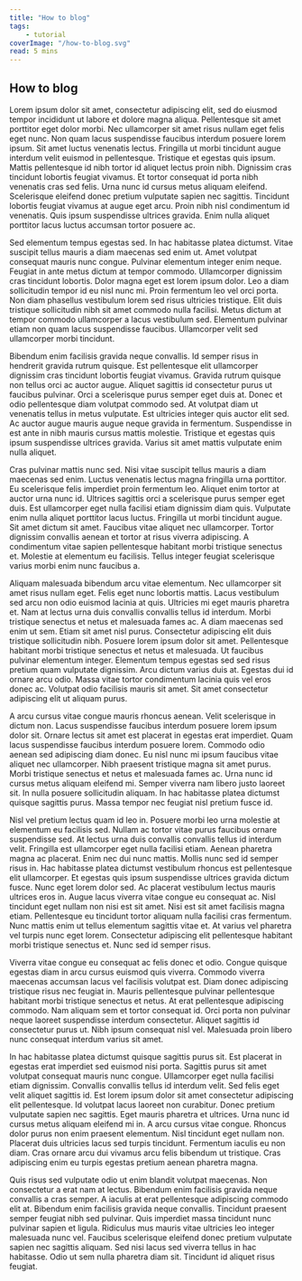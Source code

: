 ```yaml
---
title: "How to blog"
tags:
    - tutorial
coverImage: "/how-to-blog.svg"
read: 5 mins
---
```


## How to blog

Lorem ipsum dolor sit amet, consectetur adipiscing elit, sed do eiusmod tempor incididunt ut labore et dolore magna aliqua. Pellentesque sit amet porttitor eget dolor morbi. Nec ullamcorper sit amet risus nullam eget felis eget nunc. Non quam lacus suspendisse faucibus interdum posuere lorem ipsum. Sit amet luctus venenatis lectus. Fringilla ut morbi tincidunt augue interdum velit euismod in pellentesque. Tristique et egestas quis ipsum. Mattis pellentesque id nibh tortor id aliquet lectus proin nibh. Dignissim cras tincidunt lobortis feugiat vivamus. Et tortor consequat id porta nibh venenatis cras sed felis. Urna nunc id cursus metus aliquam eleifend. Scelerisque eleifend donec pretium vulputate sapien nec sagittis. Tincidunt lobortis feugiat vivamus at augue eget arcu. Proin nibh nisl condimentum id venenatis. Quis ipsum suspendisse ultrices gravida. Enim nulla aliquet porttitor lacus luctus accumsan tortor posuere ac.

Sed elementum tempus egestas sed. In hac habitasse platea dictumst. Vitae suscipit tellus mauris a diam maecenas sed enim ut. Amet volutpat consequat mauris nunc congue. Pulvinar elementum integer enim neque. Feugiat in ante metus dictum at tempor commodo. Ullamcorper dignissim cras tincidunt lobortis. Dolor magna eget est lorem ipsum dolor. Leo a diam sollicitudin tempor id eu nisl nunc mi. Proin fermentum leo vel orci porta. Non diam phasellus vestibulum lorem sed risus ultricies tristique. Elit duis tristique sollicitudin nibh sit amet commodo nulla facilisi. Metus dictum at tempor commodo ullamcorper a lacus vestibulum sed. Elementum pulvinar etiam non quam lacus suspendisse faucibus. Ullamcorper velit sed ullamcorper morbi tincidunt.

Bibendum enim facilisis gravida neque convallis. Id semper risus in hendrerit gravida rutrum quisque. Est pellentesque elit ullamcorper dignissim cras tincidunt lobortis feugiat vivamus. Gravida rutrum quisque non tellus orci ac auctor augue. Aliquet sagittis id consectetur purus ut faucibus pulvinar. Orci a scelerisque purus semper eget duis at. Donec et odio pellentesque diam volutpat commodo sed. At volutpat diam ut venenatis tellus in metus vulputate. Est ultricies integer quis auctor elit sed. Ac auctor augue mauris augue neque gravida in fermentum. Suspendisse in est ante in nibh mauris cursus mattis molestie. Tristique et egestas quis ipsum suspendisse ultrices gravida. Varius sit amet mattis vulputate enim nulla aliquet.

Cras pulvinar mattis nunc sed. Nisi vitae suscipit tellus mauris a diam maecenas sed enim. Luctus venenatis lectus magna fringilla urna porttitor. Eu scelerisque felis imperdiet proin fermentum leo. Aliquet enim tortor at auctor urna nunc id. Ultrices sagittis orci a scelerisque purus semper eget duis. Est ullamcorper eget nulla facilisi etiam dignissim diam quis. Vulputate enim nulla aliquet porttitor lacus luctus. Fringilla ut morbi tincidunt augue. Sit amet dictum sit amet. Faucibus vitae aliquet nec ullamcorper. Tortor dignissim convallis aenean et tortor at risus viverra adipiscing. A condimentum vitae sapien pellentesque habitant morbi tristique senectus et. Molestie at elementum eu facilisis. Tellus integer feugiat scelerisque varius morbi enim nunc faucibus a.

Aliquam malesuada bibendum arcu vitae elementum. Nec ullamcorper sit amet risus nullam eget. Felis eget nunc lobortis mattis. Lacus vestibulum sed arcu non odio euismod lacinia at quis. Ultricies mi eget mauris pharetra et. Nam at lectus urna duis convallis convallis tellus id interdum. Morbi tristique senectus et netus et malesuada fames ac. A diam maecenas sed enim ut sem. Etiam sit amet nisl purus. Consectetur adipiscing elit duis tristique sollicitudin nibh. Posuere lorem ipsum dolor sit amet. Pellentesque habitant morbi tristique senectus et netus et malesuada. Ut faucibus pulvinar elementum integer. Elementum tempus egestas sed sed risus pretium quam vulputate dignissim. Arcu dictum varius duis at. Egestas dui id ornare arcu odio. Massa vitae tortor condimentum lacinia quis vel eros donec ac. Volutpat odio facilisis mauris sit amet. Sit amet consectetur adipiscing elit ut aliquam purus.

A arcu cursus vitae congue mauris rhoncus aenean. Velit scelerisque in dictum non. Lacus suspendisse faucibus interdum posuere lorem ipsum dolor sit. Ornare lectus sit amet est placerat in egestas erat imperdiet. Quam lacus suspendisse faucibus interdum posuere lorem. Commodo odio aenean sed adipiscing diam donec. Eu nisl nunc mi ipsum faucibus vitae aliquet nec ullamcorper. Nibh praesent tristique magna sit amet purus. Morbi tristique senectus et netus et malesuada fames ac. Urna nunc id cursus metus aliquam eleifend mi. Semper viverra nam libero justo laoreet sit. In nulla posuere sollicitudin aliquam. In hac habitasse platea dictumst quisque sagittis purus. Massa tempor nec feugiat nisl pretium fusce id.

Nisl vel pretium lectus quam id leo in. Posuere morbi leo urna molestie at elementum eu facilisis sed. Nullam ac tortor vitae purus faucibus ornare suspendisse sed. At lectus urna duis convallis convallis tellus id interdum velit. Fringilla est ullamcorper eget nulla facilisi etiam. Aenean pharetra magna ac placerat. Enim nec dui nunc mattis. Mollis nunc sed id semper risus in. Hac habitasse platea dictumst vestibulum rhoncus est pellentesque elit ullamcorper. Et egestas quis ipsum suspendisse ultrices gravida dictum fusce. Nunc eget lorem dolor sed. Ac placerat vestibulum lectus mauris ultrices eros in. Augue lacus viverra vitae congue eu consequat ac. Nisl tincidunt eget nullam non nisi est sit amet. Nisi est sit amet facilisis magna etiam. Pellentesque eu tincidunt tortor aliquam nulla facilisi cras fermentum. Nunc mattis enim ut tellus elementum sagittis vitae et. At varius vel pharetra vel turpis nunc eget lorem. Consectetur adipiscing elit pellentesque habitant morbi tristique senectus et. Nunc sed id semper risus.

Viverra vitae congue eu consequat ac felis donec et odio. Congue quisque egestas diam in arcu cursus euismod quis viverra. Commodo viverra maecenas accumsan lacus vel facilisis volutpat est. Diam donec adipiscing tristique risus nec feugiat in. Mauris pellentesque pulvinar pellentesque habitant morbi tristique senectus et netus. At erat pellentesque adipiscing commodo. Nam aliquam sem et tortor consequat id. Orci porta non pulvinar neque laoreet suspendisse interdum consectetur. Aliquet sagittis id consectetur purus ut. Nibh ipsum consequat nisl vel. Malesuada proin libero nunc consequat interdum varius sit amet.

In hac habitasse platea dictumst quisque sagittis purus sit. Est placerat in egestas erat imperdiet sed euismod nisi porta. Sagittis purus sit amet volutpat consequat mauris nunc congue. Ullamcorper eget nulla facilisi etiam dignissim. Convallis convallis tellus id interdum velit. Sed felis eget velit aliquet sagittis id. Est lorem ipsum dolor sit amet consectetur adipiscing elit pellentesque. Id volutpat lacus laoreet non curabitur. Donec pretium vulputate sapien nec sagittis. Eget mauris pharetra et ultrices. Urna nunc id cursus metus aliquam eleifend mi in. A arcu cursus vitae congue. Rhoncus dolor purus non enim praesent elementum. Nisl tincidunt eget nullam non. Placerat duis ultricies lacus sed turpis tincidunt. Fermentum iaculis eu non diam. Cras ornare arcu dui vivamus arcu felis bibendum ut tristique. Cras adipiscing enim eu turpis egestas pretium aenean pharetra magna.

Quis risus sed vulputate odio ut enim blandit volutpat maecenas. Non consectetur a erat nam at lectus. Bibendum enim facilisis gravida neque convallis a cras semper. A iaculis at erat pellentesque adipiscing commodo elit at. Bibendum enim facilisis gravida neque convallis. Tincidunt praesent semper feugiat nibh sed pulvinar. Quis imperdiet massa tincidunt nunc pulvinar sapien et ligula. Ridiculus mus mauris vitae ultricies leo integer malesuada nunc vel. Faucibus scelerisque eleifend donec pretium vulputate sapien nec sagittis aliquam. Sed nisi lacus sed viverra tellus in hac habitasse. Odio ut sem nulla pharetra diam sit. Tincidunt id aliquet risus feugiat.